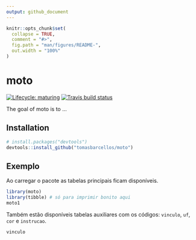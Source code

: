```yaml
---
output: github_document
---
```


<!-- README.md is generated from README.Rmd. Please edit that file -->

```r
knitr::opts_chunk$set(
  collapse = TRUE,
  comment = "#>",
  fig.path = "man/figures/README-",
  out.width = "100%"
)
```

# moto

<!-- badges: start -->
[![Lifecycle: maturing](https://img.shields.io/badge/lifecycle-maturing-blue.svg)](https://www.tidyverse.org/lifecycle/#maturing)
[![Travis build status](https://travis-ci.org/tomasbarcellos/moto.svg?branch=master)](https://travis-ci.org/tomasbarcellos/moto)
<!-- badges: end -->

The goal of moto is to ...

## Installation

``` r
# install.packages("devtools")
devtools::install_github("tomasbarcellos/moto")
```
## Exemplo

Ao carregar o pacote as tabelas principais ficam disponíveis.

```r
library(moto)
library(tibble) # só para imprimir bonito aqui
moto1
```

Também estão disponíveis tabelas auxiliares com os códigos:
`vinculo`, `uf`, `cor` e `instrucao`. 

```r
vinculo
```



